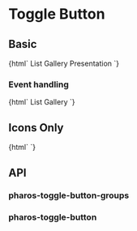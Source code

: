 
<Meta title="Components/Toggle Button" />

# Toggle Button

## Basic

<Canvas withToolbar>
  <Story name="Base">
    {html`
      <pharos-toggle-button-group>
        <pharos-toggle-button
          @click="${() => {
            document.querySelector('#list-view').style.display = 'block';
            document.querySelector('#gallery-view').style.display = 'none';
            document.querySelector('#presentation-view').style.display = 'none';
          }}"
          icon-left="view-list"
        >
          List
        </pharos-toggle-button>
        <pharos-toggle-button
          @click="${() => {
            document.querySelector('#list-view').style.display = 'none';
            document.querySelector('#gallery-view').style.display = 'block';
            document.querySelector('#presentation-view').style.display = 'none';
          }}"
          icon-left="view-gallery"
        >
          Gallery
        </pharos-toggle-button>
        <pharos-toggle-button
          @click="${() => {
            document.querySelector('#list-view').style.display = 'none';
            document.querySelector('#gallery-view').style.display = 'none';
            document.querySelector('#presentation-view').style.display = 'block';
          }}"
          icon-left="image"
        >
          Presentation
        </pharos-toggle-button>
      </pharos-toggle-button-group>
      <div id="list-view" style="display: none">List view</div>
      <div id="gallery-view" style="display: none">Gallery view</div>
      <div id="presentation-view" style="display: none">Presentation view</div>
    `}
  </Story>
</Canvas>

### Event handling

<Canvas>
  <Story name="Events">
    {html`
      <pharos-toggle-button-group
        @pharos-toggle-button-selected="${(e) => action('Selected')(e.target.id)}"
      >
        <pharos-toggle-button id="list-mode-button" icon-left="view-list">
          List
        </pharos-toggle-button>
        <pharos-toggle-button id="gallery-mode-button" icon-left="view-gallery">
          Gallery
        </pharos-toggle-button>
      </pharos-toggle-button-group>
    `}
  </Story>
</Canvas>

## Icons Only

<Canvas withToolbar>
  <Story name="Icons Only">
    {html`
      <pharos-toggle-button-group>
        <pharos-toggle-button icon="view-list"></pharos-toggle-button>
        <pharos-toggle-button icon="view-gallery"></pharos-toggle-button>
        <pharos-toggle-button icon="image"></pharos-toggle-button>
      </pharos-toggle-button-group>
    `}
  </Story>
</Canvas>

## API

### pharos-toggle-button-groups

<ArgsTable of="pharos-toggle-button-group" />

### pharos-toggle-button

<ArgsTable of="pharos-toggle-button" />
